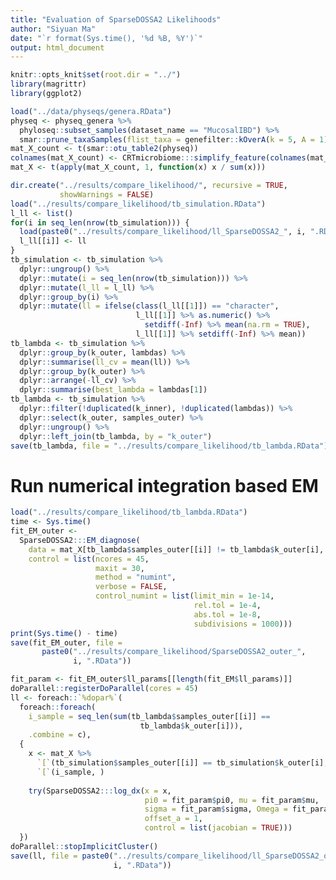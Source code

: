 ```yaml
---
title: "Evaluation of SparseDOSSA2 Likelihoods"
author: "Siyuan Ma"
date: "`r format(Sys.time(), '%d %B, %Y')`"
output: html_document
---
```

  
```r
knitr::opts_knit$set(root.dir = "../")
library(magrittr)
library(ggplot2)
```

```r
load("../data/physeqs/genera.RData")
physeq <- physeq_genera %>% 
  phyloseq::subset_samples(dataset_name == "MucosalIBD") %>% 
  smar::prune_taxaSamples(flist_taxa = genefilter::kOverA(k = 5, A = 1))
mat_X_count <- t(smar::otu_table2(physeq))
colnames(mat_X_count) <- CRTmicrobiome:::simplify_feature(colnames(mat_X_count))
mat_X <- t(apply(mat_X_count, 1, function(x) x / sum(x)))
```

```r
dir.create("../results/compare_likelihood/", recursive = TRUE,
           showWarnings = FALSE)
load("../results/compare_likelihood/tb_simulation.RData")
l_ll <- list()
for(i in seq_len(nrow(tb_simulation))) {
  load(paste0("../results/compare_likelihood/ll_SparseDOSSA2_", i, ".RData"))
  l_ll[[i]] <- ll
}
tb_simulation <- tb_simulation %>% 
  dplyr::ungroup() %>% 
  dplyr::mutate(i = seq_len(nrow(tb_simulation))) %>% 
  dplyr::mutate(l_ll = l_ll) %>% 
  dplyr::group_by(i) %>% 
  dplyr::mutate(ll = ifelse(class(l_ll[[1]]) == "character",
                            l_ll[[1]] %>% as.numeric() %>% 
                              setdiff(-Inf) %>% mean(na.rm = TRUE),
                            l_ll[[1]] %>% setdiff(-Inf) %>% mean))
tb_lambda <- tb_simulation %>% 
  dplyr::group_by(k_outer, lambdas) %>% 
  dplyr::summarise(ll_cv = mean(ll)) %>% 
  dplyr::group_by(k_outer) %>% 
  dplyr::arrange(-ll_cv) %>% 
  dplyr::summarise(best_lambda = lambdas[1])
tb_lambda <- tb_simulation %>% 
  dplyr::filter(!duplicated(k_inner), !duplicated(lambdas)) %>% 
  dplyr::select(k_outer, samples_outer) %>% 
  dplyr::ungroup() %>% 
  dplyr::left_join(tb_lambda, by = "k_outer")
save(tb_lambda, file = "../results/compare_likelihood/tb_lambda.RData")
```

# Run numerical integration based EM

```r
load("../results/compare_likelihood/tb_lambda.RData")
time <- Sys.time()
fit_EM_outer <-
  SparseDOSSA2:::EM_diagnose(
    data = mat_X[tb_lambda$samples_outer[[i]] != tb_lambda$k_outer[i], ],
    control = list(ncores = 45,
                   maxit = 30,
                   method = "numint",
                   verbose = FALSE,
                   control_numint = list(limit_min = 1e-14,
                                         rel.tol = 1e-4,
                                         abs.tol = 1e-8,
                                         subdivisions = 1000)))
print(Sys.time() - time)
save(fit_EM_outer, file =
       paste0("../results/compare_likelihood/SparseDOSSA2_outer_",
              i, ".RData"))
```

```r
fit_param <- fit_EM_outer$ll_params[[length(fit_EM$ll_params)]]
doParallel::registerDoParallel(cores = 45)
ll <- foreach::`%dopar%`(
  foreach::foreach(
    i_sample = seq_len(sum(tb_lambda$samples_outer[[i]] == 
                             tb_lambda$k_outer[i])),
    .combine = c),
  {
    x <- mat_X %>% 
      `[`(tb_simulation$samples_outer[[i]] == tb_simulation$k_outer[i], ) %>% 
      `[`(i_sample, )
    
    try(SparseDOSSA2:::log_dx(x = x, 
                              pi0 = fit_param$pi0, mu = fit_param$mu,
                              sigma = fit_param$sigma, Omega = fit_param$Omega,
                              offset_a = 1,
                              control = list(jacobian = TRUE)))
  })
doParallel::stopImplicitCluster()
save(ll, file = paste0("../results/compare_likelihood/ll_SparseDOSSA2_outer_",
                       i, ".RData"))
```